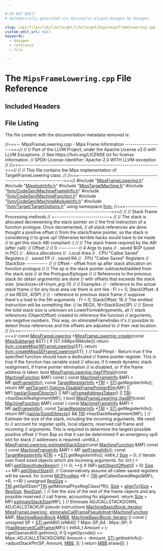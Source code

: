 ```yaml
---

# DO NOT EDIT!
# Automatically generated via docusaurus-plugin-doxygen by Doxygen.

slug: /api/files/lib/lib/target/lib/target/mips/mipsframelowering-cpp
custom_edit_url: null
keywords:
  - doxygen
  - reference
  - file

---
```





# The `MipsFrameLowering.cpp` File Reference

<DoxygenPage pluginConfig={pluginConfig}>



## Included Headers

<IncludesList>
<IncludesListItem
  filePath="MipsFrameLowering.h"
  permalink="/docs/api/files/lib/lib/target/lib/target/mips/mipsframelowering-h"
  isLocal="true" />
<IncludesListItem
  filePath="MipsInstrInfo.h"
  permalink="/docs/api/files/lib/lib/target/lib/target/mips/mipsinstrinfo-h"
  isLocal="true" />
<IncludesListItem
  filePath="MipsTargetMachine.h"
  permalink="/docs/api/files/lib/lib/target/lib/target/mips/mipstargetmachine-h"
  isLocal="true" />
<IncludesListItem
  filePath="llvm/CodeGen/MachineFrameInfo.h"
  permalink="/docs/api/files/include/include/llvm/include/llvm/codegen/machineframeinfo-h"
  isLocal="true" />
<IncludesListItem
  filePath="llvm/CodeGen/MachineFunction.h"
  permalink="/docs/api/files/include/include/llvm/include/llvm/codegen/machinefunction-h"
  isLocal="true" />
<IncludesListItem
  filePath="llvm/CodeGen/MachineModuleInfo.h"
  permalink="/docs/api/files/include/include/llvm/include/llvm/codegen/machinemoduleinfo-h"
  isLocal="true" />
<IncludesListItem
  filePath="llvm/Target/TargetOptions.h"
  permalink="/docs/api/files/include/include/llvm/include/llvm/target/targetoptions-h"
  isLocal="true" />
</IncludesList>


## File Listing

The file content with the documentation metadata removed is:

<ProgramListing>

<Link id="l00001" /><CodeLine lineNumber="1"><Highlight kind="comment">//===-- MipsFrameLowering.cpp - Mips Frame Information --------------------===//</Highlight><Highlight kind="normal"></Highlight></CodeLine>
<Link id="l00002" /><CodeLine lineNumber="2"><Highlight kind="normal"></Highlight><Highlight kind="comment">//</Highlight><Highlight kind="normal"></Highlight></CodeLine>
<Link id="l00003" /><CodeLine lineNumber="3"><Highlight kind="normal"></Highlight><Highlight kind="comment">// Part of the LLVM Project, under the Apache License v2.0 with LLVM Exceptions.</Highlight><Highlight kind="normal"></Highlight></CodeLine>
<Link id="l00004" /><CodeLine lineNumber="4"><Highlight kind="normal"></Highlight><Highlight kind="comment">// See https://llvm.org/LICENSE.txt for license information.</Highlight><Highlight kind="normal"></Highlight></CodeLine>
<Link id="l00005" /><CodeLine lineNumber="5"><Highlight kind="normal"></Highlight><Highlight kind="comment">// SPDX-License-Identifier: Apache-2.0 WITH LLVM-exception</Highlight><Highlight kind="normal"></Highlight></CodeLine>
<Link id="l00006" /><CodeLine lineNumber="6"><Highlight kind="normal"></Highlight><Highlight kind="comment">//</Highlight><Highlight kind="normal"></Highlight></CodeLine>
<Link id="l00007" /><CodeLine lineNumber="7"><Highlight kind="normal"></Highlight><Highlight kind="comment">//===----------------------------------------------------------------------===//</Highlight><Highlight kind="normal"></Highlight></CodeLine>
<Link id="l00008" /><CodeLine lineNumber="8"><Highlight kind="normal"></Highlight><Highlight kind="comment">//</Highlight><Highlight kind="normal"></Highlight></CodeLine>
<Link id="l00009" /><CodeLine lineNumber="9"><Highlight kind="normal"></Highlight><Highlight kind="comment">// This file contains the Mips implementation of TargetFrameLowering class.</Highlight><Highlight kind="normal"></Highlight></CodeLine>
<Link id="l00010" /><CodeLine lineNumber="10"><Highlight kind="normal"></Highlight><Highlight kind="comment">//</Highlight><Highlight kind="normal"></Highlight></CodeLine>
<Link id="l00011" /><CodeLine lineNumber="11"><Highlight kind="normal"></Highlight><Highlight kind="comment">//===----------------------------------------------------------------------===//</Highlight><Highlight kind="normal"></Highlight></CodeLine>
<Link id="l00012" /><CodeLine lineNumber="12"><Highlight kind="normal"></Highlight></CodeLine>
<Link id="l00013" /><CodeLine lineNumber="13"><Highlight kind="normal"></Highlight><Highlight kind="preprocessor">#include &quot;<a href="/docs/api/files/lib/lib/target/lib/target/mips/mipsframelowering-h">MipsFrameLowering.h</a>&quot;</Highlight><Highlight kind="normal"></Highlight></CodeLine>
<Link id="l00014" /><CodeLine lineNumber="14"><Highlight kind="normal"></Highlight><Highlight kind="preprocessor">#include &quot;<a href="/docs/api/files/lib/lib/target/lib/target/mips/mipsinstrinfo-h">MipsInstrInfo.h</a>&quot;</Highlight><Highlight kind="normal"></Highlight></CodeLine>
<Link id="l00015" /><CodeLine lineNumber="15"><Highlight kind="normal"></Highlight><Highlight kind="preprocessor">#include &quot;<a href="/docs/api/files/lib/lib/target/lib/target/mips/mipstargetmachine-h">MipsTargetMachine.h</a>&quot;</Highlight><Highlight kind="normal"></Highlight></CodeLine>
<Link id="l00016" /><CodeLine lineNumber="16"><Highlight kind="normal"></Highlight><Highlight kind="preprocessor">#include &quot;<a href="/docs/api/files/include/include/llvm/include/llvm/codegen/machineframeinfo-h">llvm/CodeGen/MachineFrameInfo.h</a>&quot;</Highlight><Highlight kind="normal"></Highlight></CodeLine>
<Link id="l00017" /><CodeLine lineNumber="17"><Highlight kind="normal"></Highlight><Highlight kind="preprocessor">#include &quot;<a href="/docs/api/files/include/include/llvm/include/llvm/codegen/machinefunction-h">llvm/CodeGen/MachineFunction.h</a>&quot;</Highlight><Highlight kind="normal"></Highlight></CodeLine>
<Link id="l00018" /><CodeLine lineNumber="18"><Highlight kind="normal"></Highlight><Highlight kind="preprocessor">#include &quot;<a href="/docs/api/files/include/include/llvm/include/llvm/codegen/machinemoduleinfo-h">llvm/CodeGen/MachineModuleInfo.h</a>&quot;</Highlight><Highlight kind="normal"></Highlight></CodeLine>
<Link id="l00019" /><CodeLine lineNumber="19"><Highlight kind="normal"></Highlight><Highlight kind="preprocessor">#include &quot;<a href="/docs/api/files/include/include/llvm/include/llvm/target/targetoptions-h">llvm/Target/TargetOptions.h</a>&quot;</Highlight><Highlight kind="normal"></Highlight></CodeLine>
<Link id="l00020" /><CodeLine lineNumber="20"><Highlight kind="normal"></Highlight></CodeLine>
<Link id="l00021" /><CodeLine lineNumber="21"><Highlight kind="normal"></Highlight><Highlight kind="keyword">using namespace </Highlight><Highlight kind="normal"><a href="/docs/api/namespaces/llvm">llvm</a>;</Highlight></CodeLine>
<Link id="l00022" /><CodeLine lineNumber="22"><Highlight kind="normal"></Highlight></CodeLine>
<Link id="l00023" /><CodeLine lineNumber="23"><Highlight kind="normal"></Highlight></CodeLine>
<Link id="l00024" /><CodeLine lineNumber="24"><Highlight kind="normal"></Highlight><Highlight kind="comment">//===----------------------------------------------------------------------===//</Highlight><Highlight kind="normal"></Highlight></CodeLine>
<Link id="l00025" /><CodeLine lineNumber="25"><Highlight kind="normal"></Highlight><Highlight kind="comment">//</Highlight><Highlight kind="normal"></Highlight></CodeLine>
<Link id="l00026" /><CodeLine lineNumber="26"><Highlight kind="normal"></Highlight><Highlight kind="comment">// Stack Frame Processing methods</Highlight><Highlight kind="normal"></Highlight></CodeLine>
<Link id="l00027" /><CodeLine lineNumber="27"><Highlight kind="normal"></Highlight><Highlight kind="comment">// +----------------------------+</Highlight><Highlight kind="normal"></Highlight></CodeLine>
<Link id="l00028" /><CodeLine lineNumber="28"><Highlight kind="normal"></Highlight><Highlight kind="comment">//</Highlight><Highlight kind="normal"></Highlight></CodeLine>
<Link id="l00029" /><CodeLine lineNumber="29"><Highlight kind="normal"></Highlight><Highlight kind="comment">// The stack is allocated decrementing the stack pointer on</Highlight><Highlight kind="normal"></Highlight></CodeLine>
<Link id="l00030" /><CodeLine lineNumber="30"><Highlight kind="normal"></Highlight><Highlight kind="comment">// the first instruction of a function prologue. Once decremented,</Highlight><Highlight kind="normal"></Highlight></CodeLine>
<Link id="l00031" /><CodeLine lineNumber="31"><Highlight kind="normal"></Highlight><Highlight kind="comment">// all stack references are done thought a positive offset</Highlight><Highlight kind="normal"></Highlight></CodeLine>
<Link id="l00032" /><CodeLine lineNumber="32"><Highlight kind="normal"></Highlight><Highlight kind="comment">// from the stack/frame pointer, so the stack is considering</Highlight><Highlight kind="normal"></Highlight></CodeLine>
<Link id="l00033" /><CodeLine lineNumber="33"><Highlight kind="normal"></Highlight><Highlight kind="comment">// to grow up! Otherwise terrible hacks would have to be made</Highlight><Highlight kind="normal"></Highlight></CodeLine>
<Link id="l00034" /><CodeLine lineNumber="34"><Highlight kind="normal"></Highlight><Highlight kind="comment">// to get this stack ABI compliant :)</Highlight><Highlight kind="normal"></Highlight></CodeLine>
<Link id="l00035" /><CodeLine lineNumber="35"><Highlight kind="normal"></Highlight><Highlight kind="comment">//</Highlight><Highlight kind="normal"></Highlight></CodeLine>
<Link id="l00036" /><CodeLine lineNumber="36"><Highlight kind="normal"></Highlight><Highlight kind="comment">//  The stack frame required by the ABI (after call):</Highlight><Highlight kind="normal"></Highlight></CodeLine>
<Link id="l00037" /><CodeLine lineNumber="37"><Highlight kind="normal"></Highlight><Highlight kind="comment">//  Offset</Highlight><Highlight kind="normal"></Highlight></CodeLine>
<Link id="l00038" /><CodeLine lineNumber="38"><Highlight kind="normal"></Highlight><Highlight kind="comment">//</Highlight><Highlight kind="normal"></Highlight></CodeLine>
<Link id="l00039" /><CodeLine lineNumber="39"><Highlight kind="normal"></Highlight><Highlight kind="comment">//  0                 ----------</Highlight><Highlight kind="normal"></Highlight></CodeLine>
<Link id="l00040" /><CodeLine lineNumber="40"><Highlight kind="normal"></Highlight><Highlight kind="comment">//  4                 Args to pass</Highlight><Highlight kind="normal"></Highlight></CodeLine>
<Link id="l00041" /><CodeLine lineNumber="41"><Highlight kind="normal"></Highlight><Highlight kind="comment">//  .                 saved $GP  (used in PIC)</Highlight><Highlight kind="normal"></Highlight></CodeLine>
<Link id="l00042" /><CodeLine lineNumber="42"><Highlight kind="normal"></Highlight><Highlight kind="comment">//  .                 Alloca allocations</Highlight><Highlight kind="normal"></Highlight></CodeLine>
<Link id="l00043" /><CodeLine lineNumber="43"><Highlight kind="normal"></Highlight><Highlight kind="comment">//  .                 Local Area</Highlight><Highlight kind="normal"></Highlight></CodeLine>
<Link id="l00044" /><CodeLine lineNumber="44"><Highlight kind="normal"></Highlight><Highlight kind="comment">//  .                 CPU &quot;Callee Saved&quot; Registers</Highlight><Highlight kind="normal"></Highlight></CodeLine>
<Link id="l00045" /><CodeLine lineNumber="45"><Highlight kind="normal"></Highlight><Highlight kind="comment">//  .                 saved FP</Highlight><Highlight kind="normal"></Highlight></CodeLine>
<Link id="l00046" /><CodeLine lineNumber="46"><Highlight kind="normal"></Highlight><Highlight kind="comment">//  .                 saved RA</Highlight><Highlight kind="normal"></Highlight></CodeLine>
<Link id="l00047" /><CodeLine lineNumber="47"><Highlight kind="normal"></Highlight><Highlight kind="comment">//  .                 FPU &quot;Callee Saved&quot; Registers</Highlight><Highlight kind="normal"></Highlight></CodeLine>
<Link id="l00048" /><CodeLine lineNumber="48"><Highlight kind="normal"></Highlight><Highlight kind="comment">//  StackSize         -----------</Highlight><Highlight kind="normal"></Highlight></CodeLine>
<Link id="l00049" /><CodeLine lineNumber="49"><Highlight kind="normal"></Highlight><Highlight kind="comment">//</Highlight><Highlight kind="normal"></Highlight></CodeLine>
<Link id="l00050" /><CodeLine lineNumber="50"><Highlight kind="normal"></Highlight><Highlight kind="comment">// Offset - offset from sp after stack allocation on function prologue</Highlight><Highlight kind="normal"></Highlight></CodeLine>
<Link id="l00051" /><CodeLine lineNumber="51"><Highlight kind="normal"></Highlight><Highlight kind="comment">//</Highlight><Highlight kind="normal"></Highlight></CodeLine>
<Link id="l00052" /><CodeLine lineNumber="52"><Highlight kind="normal"></Highlight><Highlight kind="comment">// The sp is the stack pointer subtracted/added from the stack size</Highlight><Highlight kind="normal"></Highlight></CodeLine>
<Link id="l00053" /><CodeLine lineNumber="53"><Highlight kind="normal"></Highlight><Highlight kind="comment">// at the Prologue/Epilogue</Highlight><Highlight kind="normal"></Highlight></CodeLine>
<Link id="l00054" /><CodeLine lineNumber="54"><Highlight kind="normal"></Highlight><Highlight kind="comment">//</Highlight><Highlight kind="normal"></Highlight></CodeLine>
<Link id="l00055" /><CodeLine lineNumber="55"><Highlight kind="normal"></Highlight><Highlight kind="comment">// References to the previous stack (to obtain arguments) are done</Highlight><Highlight kind="normal"></Highlight></CodeLine>
<Link id="l00056" /><CodeLine lineNumber="56"><Highlight kind="normal"></Highlight><Highlight kind="comment">// with offsets that exceeds the stack size: (stacksize+(4&#42;(num&#95;arg-1))</Highlight><Highlight kind="normal"></Highlight></CodeLine>
<Link id="l00057" /><CodeLine lineNumber="57"><Highlight kind="normal"></Highlight><Highlight kind="comment">//</Highlight><Highlight kind="normal"></Highlight></CodeLine>
<Link id="l00058" /><CodeLine lineNumber="58"><Highlight kind="normal"></Highlight><Highlight kind="comment">// Examples:</Highlight><Highlight kind="normal"></Highlight></CodeLine>
<Link id="l00059" /><CodeLine lineNumber="59"><Highlight kind="normal"></Highlight><Highlight kind="comment">// - reference to the actual stack frame</Highlight><Highlight kind="normal"></Highlight></CodeLine>
<Link id="l00060" /><CodeLine lineNumber="60"><Highlight kind="normal"></Highlight><Highlight kind="comment">//   for any local area var there is smt like : FI &gt;= 0, StackOffset: 4</Highlight><Highlight kind="normal"></Highlight></CodeLine>
<Link id="l00061" /><CodeLine lineNumber="61"><Highlight kind="normal"></Highlight><Highlight kind="comment">//     sw REGX, 4(SP)</Highlight><Highlight kind="normal"></Highlight></CodeLine>
<Link id="l00062" /><CodeLine lineNumber="62"><Highlight kind="normal"></Highlight><Highlight kind="comment">//</Highlight><Highlight kind="normal"></Highlight></CodeLine>
<Link id="l00063" /><CodeLine lineNumber="63"><Highlight kind="normal"></Highlight><Highlight kind="comment">// - reference to previous stack frame</Highlight><Highlight kind="normal"></Highlight></CodeLine>
<Link id="l00064" /><CodeLine lineNumber="64"><Highlight kind="normal"></Highlight><Highlight kind="comment">//   suppose there&#39;s a load to the 5th arguments : FI &lt; 0, StackOffset: 16</Highlight><Highlight kind="normal"></Highlight></CodeLine>
<Link id="l00065" /><CodeLine lineNumber="65"><Highlight kind="normal"></Highlight><Highlight kind="comment">//   The emitted instruction will be something like:</Highlight><Highlight kind="normal"></Highlight></CodeLine>
<Link id="l00066" /><CodeLine lineNumber="66"><Highlight kind="normal"></Highlight><Highlight kind="comment">//     lw REGX, 16+StackSize(SP)</Highlight><Highlight kind="normal"></Highlight></CodeLine>
<Link id="l00067" /><CodeLine lineNumber="67"><Highlight kind="normal"></Highlight><Highlight kind="comment">//</Highlight><Highlight kind="normal"></Highlight></CodeLine>
<Link id="l00068" /><CodeLine lineNumber="68"><Highlight kind="normal"></Highlight><Highlight kind="comment">// Since the total stack size is unknown on LowerFormalArguments, all</Highlight><Highlight kind="normal"></Highlight></CodeLine>
<Link id="l00069" /><CodeLine lineNumber="69"><Highlight kind="normal"></Highlight><Highlight kind="comment">// stack references (ObjectOffset) created to reference the function</Highlight><Highlight kind="normal"></Highlight></CodeLine>
<Link id="l00070" /><CodeLine lineNumber="70"><Highlight kind="normal"></Highlight><Highlight kind="comment">// arguments, are negative numbers. This way, on eliminateFrameIndex it&#39;s</Highlight><Highlight kind="normal"></Highlight></CodeLine>
<Link id="l00071" /><CodeLine lineNumber="71"><Highlight kind="normal"></Highlight><Highlight kind="comment">// possible to detect those references and the offsets are adjusted to</Highlight><Highlight kind="normal"></Highlight></CodeLine>
<Link id="l00072" /><CodeLine lineNumber="72"><Highlight kind="normal"></Highlight><Highlight kind="comment">// their real location.</Highlight><Highlight kind="normal"></Highlight></CodeLine>
<Link id="l00073" /><CodeLine lineNumber="73"><Highlight kind="normal"></Highlight><Highlight kind="comment">//</Highlight><Highlight kind="normal"></Highlight></CodeLine>
<Link id="l00074" /><CodeLine lineNumber="74"><Highlight kind="normal"></Highlight><Highlight kind="comment">//===----------------------------------------------------------------------===//</Highlight><Highlight kind="normal"></Highlight></CodeLine>
<Link id="l00075" /><CodeLine lineNumber="75"><Highlight kind="normal"></Highlight></CodeLine>
<Link id="l00076" /><CodeLine lineNumber="76" lineLink="/docs/api/classes/llvm/mipsframelowering/#a1188d934c9392079b29297c4e4d4601c"><Highlight kind="normal"></Highlight><Highlight kind="keyword">const</Highlight><Highlight kind="normal"> <a href="/docs/api/classes/llvm/mipsframelowering/#a3e19eb7b6590182c2f0f159afcbc1e33">MipsFrameLowering</a> &#42;<a href="/docs/api/classes/llvm/mipsframelowering/#a1188d934c9392079b29297c4e4d4601c">MipsFrameLowering::create</a>(</Highlight><Highlight kind="keyword">const</Highlight><Highlight kind="normal"> <a href="/docs/api/classes/llvm/mipssubtarget">MipsSubtarget</a> &amp;ST) &#123;</Highlight></CodeLine>
<Link id="l00077" /><CodeLine lineNumber="77"><Highlight kind="normal">  </Highlight><Highlight kind="keywordflow">if</Highlight><Highlight kind="normal"> (ST.inMips16Mode())</Highlight></CodeLine>
<Link id="l00078" /><CodeLine lineNumber="78"><Highlight kind="normal">    </Highlight><Highlight kind="keywordflow">return</Highlight><Highlight kind="normal"> <a href="/docs/api/namespaces/llvm/#ab7630b6826399bba39ee35025246a455">llvm::createMips16FrameLowering</a>(ST);</Highlight></CodeLine>
<Link id="l00079" /><CodeLine lineNumber="79"><Highlight kind="normal"></Highlight></CodeLine>
<Link id="l00080" /><CodeLine lineNumber="80"><Highlight kind="normal">  </Highlight><Highlight kind="keywordflow">return</Highlight><Highlight kind="normal"> <a href="/docs/api/namespaces/llvm/#a483a288b81855188075611f72b0348a2">llvm::createMipsSEFrameLowering</a>(ST);</Highlight></CodeLine>
<Link id="l00081" /><CodeLine lineNumber="81"><Highlight kind="normal">&#125;</Highlight></CodeLine>
<Link id="l00082" /><CodeLine lineNumber="82"><Highlight kind="normal"></Highlight></CodeLine>
<Link id="l00083" /><CodeLine lineNumber="83"><Highlight kind="normal"></Highlight><Highlight kind="comment">// hasFPImpl - Return true if the specified function should have a dedicated</Highlight><Highlight kind="normal"></Highlight></CodeLine>
<Link id="l00084" /><CodeLine lineNumber="84"><Highlight kind="normal"></Highlight><Highlight kind="comment">// frame pointer register.  This is true if the function has variable sized</Highlight><Highlight kind="normal"></Highlight></CodeLine>
<Link id="l00085" /><CodeLine lineNumber="85"><Highlight kind="normal"></Highlight><Highlight kind="comment">// allocas, if it needs dynamic stack realignment, if frame pointer elimination</Highlight><Highlight kind="normal"></Highlight></CodeLine>
<Link id="l00086" /><CodeLine lineNumber="86"><Highlight kind="normal"></Highlight><Highlight kind="comment">// is disabled, or if the frame address is taken.</Highlight><Highlight kind="normal"></Highlight></CodeLine>
<Link id="l00087" /><CodeLine lineNumber="87" lineLink="/docs/api/classes/llvm/mipsframelowering/#acc03bc4b3fe668894a31738a4f03269b"><Highlight kind="normal"></Highlight><Highlight kind="keywordtype">bool</Highlight><Highlight kind="normal"> <a href="/docs/api/classes/llvm/mipsframelowering/#acc03bc4b3fe668894a31738a4f03269b">MipsFrameLowering::hasFPImpl</a>(</Highlight><Highlight kind="keyword">const</Highlight><Highlight kind="normal"> <a href="/docs/api/classes/llvm/machinefunction">MachineFunction</a> &amp;MF)</Highlight><Highlight kind="keyword"> const </Highlight><Highlight kind="normal">&#123;</Highlight></CodeLine>
<Link id="l00088" /><CodeLine lineNumber="88"><Highlight kind="normal">  </Highlight><Highlight kind="keyword">const</Highlight><Highlight kind="normal"> <a href="/docs/api/classes/llvm/machineframeinfo">MachineFrameInfo</a> &amp;MFI = MF.<a href="/docs/api/classes/llvm/machinefunction/#a54f334a9c8ca6d105eae383ae87e4524">getFrameInfo</a>();</Highlight></CodeLine>
<Link id="l00089" /><CodeLine lineNumber="89"><Highlight kind="normal">  </Highlight><Highlight kind="keyword">const</Highlight><Highlight kind="normal"> <a href="/docs/api/classes/llvm/targetregisterinfo">TargetRegisterInfo</a> &#42;<a href="/docs/api/files/lib/lib/codegen/machinesink-cpp/#a0f36ed1bc17fc1aa97fe291c439a0698">TRI</a> = <a href="/docs/api/classes/llvm/mipsframelowering/#af1af10a6867bca98ee44a510cc6a7660">STI</a>.getRegisterInfo();</Highlight></CodeLine>
<Link id="l00090" /><CodeLine lineNumber="90"><Highlight kind="normal"></Highlight></CodeLine>
<Link id="l00091" /><CodeLine lineNumber="91"><Highlight kind="normal">  </Highlight><Highlight kind="keywordflow">return</Highlight><Highlight kind="normal"> MF.<a href="/docs/api/classes/llvm/machinefunction/#af777ff93c9e07a6ff5ffe3226deb3e76">getTarget</a>().<a href="/docs/api/classes/llvm/targetmachine/#ab1fb67187fc37e569cc5171cbebba873">Options</a>.<a href="/docs/api/classes/llvm/targetoptions/#aad0fc1de8197ddf2c49346c5d92a2bec">DisableFramePointerElim</a>(MF) ||</Highlight></CodeLine>
<Link id="l00092" /><CodeLine lineNumber="92"><Highlight kind="normal">         MFI.<a href="/docs/api/classes/llvm/machineframeinfo/#a0509430713d587eba74220a8375948a8">hasVarSizedObjects</a>() || MFI.<a href="/docs/api/classes/llvm/machineframeinfo/#a32125253541ab2e7ec5bbe550ecc2d0c">isFrameAddressTaken</a>() ||</Highlight></CodeLine>
<Link id="l00093" /><CodeLine lineNumber="93"><Highlight kind="normal">         <a href="/docs/api/files/lib/lib/codegen/machinesink-cpp/#a0f36ed1bc17fc1aa97fe291c439a0698">TRI</a>-&gt;hasStackRealignment(MF);</Highlight></CodeLine>
<Link id="l00094" /><CodeLine lineNumber="94"><Highlight kind="normal">&#125;</Highlight></CodeLine>
<Link id="l00095" /><CodeLine lineNumber="95"><Highlight kind="normal"></Highlight></CodeLine>
<Link id="l00096" /><CodeLine lineNumber="96" lineLink="/docs/api/classes/llvm/mipsframelowering/#a454a61d9ff61d6d4402ce57c16f40fc3"><Highlight kind="normal"></Highlight><Highlight kind="keywordtype">bool</Highlight><Highlight kind="normal"> <a href="/docs/api/classes/llvm/mipsframelowering/#a454a61d9ff61d6d4402ce57c16f40fc3">MipsFrameLowering::hasBP</a>(</Highlight><Highlight kind="keyword">const</Highlight><Highlight kind="normal"> <a href="/docs/api/classes/llvm/machinefunction">MachineFunction</a> &amp;MF)</Highlight><Highlight kind="keyword"> const </Highlight><Highlight kind="normal">&#123;</Highlight></CodeLine>
<Link id="l00097" /><CodeLine lineNumber="97"><Highlight kind="normal">  </Highlight><Highlight kind="keyword">const</Highlight><Highlight kind="normal"> <a href="/docs/api/classes/llvm/machineframeinfo">MachineFrameInfo</a> &amp;MFI = MF.<a href="/docs/api/classes/llvm/machinefunction/#a54f334a9c8ca6d105eae383ae87e4524">getFrameInfo</a>();</Highlight></CodeLine>
<Link id="l00098" /><CodeLine lineNumber="98"><Highlight kind="normal">  </Highlight><Highlight kind="keyword">const</Highlight><Highlight kind="normal"> <a href="/docs/api/classes/llvm/targetregisterinfo">TargetRegisterInfo</a> &#42;<a href="/docs/api/files/lib/lib/codegen/machinesink-cpp/#a0f36ed1bc17fc1aa97fe291c439a0698">TRI</a> = <a href="/docs/api/classes/llvm/mipsframelowering/#af1af10a6867bca98ee44a510cc6a7660">STI</a>.getRegisterInfo();</Highlight></CodeLine>
<Link id="l00099" /><CodeLine lineNumber="99"><Highlight kind="normal"></Highlight></CodeLine>
<Link id="l00100" /><CodeLine lineNumber="100"><Highlight kind="normal">  </Highlight><Highlight kind="keywordflow">return</Highlight><Highlight kind="normal"> MFI.<a href="/docs/api/classes/llvm/machineframeinfo/#a0509430713d587eba74220a8375948a8">hasVarSizedObjects</a>() &amp;&amp; <a href="/docs/api/files/lib/lib/codegen/machinesink-cpp/#a0f36ed1bc17fc1aa97fe291c439a0698">TRI</a>-&gt;hasStackRealignment(MF);</Highlight></CodeLine>
<Link id="l00101" /><CodeLine lineNumber="101"><Highlight kind="normal">&#125;</Highlight></CodeLine>
<Link id="l00102" /><CodeLine lineNumber="102"><Highlight kind="normal"></Highlight></CodeLine>
<Link id="l00103" /><CodeLine lineNumber="103"><Highlight kind="normal"></Highlight><Highlight kind="comment">// Estimate the size of the stack, including the incoming arguments. We need to</Highlight><Highlight kind="normal"></Highlight></CodeLine>
<Link id="l00104" /><CodeLine lineNumber="104"><Highlight kind="normal"></Highlight><Highlight kind="comment">// account for register spills, local objects, reserved call frame and incoming</Highlight><Highlight kind="normal"></Highlight></CodeLine>
<Link id="l00105" /><CodeLine lineNumber="105"><Highlight kind="normal"></Highlight><Highlight kind="comment">// arguments. This is required to determine the largest possible positive offset</Highlight><Highlight kind="normal"></Highlight></CodeLine>
<Link id="l00106" /><CodeLine lineNumber="106"><Highlight kind="normal"></Highlight><Highlight kind="comment">// from $sp so that it can be determined if an emergency spill slot for stack</Highlight><Highlight kind="normal"></Highlight></CodeLine>
<Link id="l00107" /><CodeLine lineNumber="107"><Highlight kind="normal"></Highlight><Highlight kind="comment">// addresses is required.</Highlight><Highlight kind="normal"></Highlight></CodeLine>
<Link id="l00108" /><CodeLine lineNumber="108" lineLink="/docs/api/classes/llvm/mipsframelowering/#a7c45383cd53ee8ccfeceafc1daed18d3"><Highlight kind="normal">uint64&#95;t <a href="/docs/api/classes/llvm/mipsframelowering/#a7c45383cd53ee8ccfeceafc1daed18d3">MipsFrameLowering::estimateStackSize</a>(</Highlight><Highlight kind="keyword">const</Highlight><Highlight kind="normal"> <a href="/docs/api/classes/llvm/machinefunction">MachineFunction</a> &amp;MF)</Highlight><Highlight kind="keyword"> const </Highlight><Highlight kind="normal">&#123;</Highlight></CodeLine>
<Link id="l00109" /><CodeLine lineNumber="109"><Highlight kind="normal">  </Highlight><Highlight kind="keyword">const</Highlight><Highlight kind="normal"> <a href="/docs/api/classes/llvm/machineframeinfo">MachineFrameInfo</a> &amp;MFI = MF.<a href="/docs/api/classes/llvm/machinefunction/#a54f334a9c8ca6d105eae383ae87e4524">getFrameInfo</a>();</Highlight></CodeLine>
<Link id="l00110" /><CodeLine lineNumber="110"><Highlight kind="normal">  </Highlight><Highlight kind="keyword">const</Highlight><Highlight kind="normal"> <a href="/docs/api/classes/llvm/targetregisterinfo">TargetRegisterInfo</a> &amp;<a href="/docs/api/files/lib/lib/codegen/machinesink-cpp/#a0f36ed1bc17fc1aa97fe291c439a0698">TRI</a> = &#42;<a href="/docs/api/classes/llvm/mipsframelowering/#af1af10a6867bca98ee44a510cc6a7660">STI</a>.getRegisterInfo();</Highlight></CodeLine>
<Link id="l00111" /><CodeLine lineNumber="111"><Highlight kind="normal"></Highlight></CodeLine>
<Link id="l00112" /><CodeLine lineNumber="112"><Highlight kind="normal">  int64&#95;t <a href="/docs/api/files/lib/lib/analysis/inlineorder-cpp/#a7ee6f0cb51c3b9056199e9a0001fe8c3a6f6cb72d544962fa333e2e34ce64f719">Size</a> = 0;</Highlight></CodeLine>
<Link id="l00113" /><CodeLine lineNumber="113"><Highlight kind="normal"></Highlight></CodeLine>
<Link id="l00114" /><CodeLine lineNumber="114"><Highlight kind="normal">  </Highlight><Highlight kind="comment">// Iterate over fixed sized objects which are incoming arguments.</Highlight><Highlight kind="normal"></Highlight></CodeLine>
<Link id="l00115" /><CodeLine lineNumber="115"><Highlight kind="normal">  </Highlight><Highlight kind="keywordflow">for</Highlight><Highlight kind="normal"> (</Highlight><Highlight kind="keywordtype">int</Highlight><Highlight kind="normal"> <a href="/docs/api/files/lib/lib/support/md5-cpp/#ac0eafdc9ee161b71e7af98af736952fd">I</a> = MFI.<a href="/docs/api/classes/llvm/machineframeinfo/#ae70474766f2a88bab5b2b77bcb22212b">getObjectIndexBegin</a>(); <a href="/docs/api/files/lib/lib/support/md5-cpp/#ac0eafdc9ee161b71e7af98af736952fd">I</a> != 0; ++<a href="/docs/api/files/lib/lib/support/md5-cpp/#ac0eafdc9ee161b71e7af98af736952fd">I</a>)</Highlight></CodeLine>
<Link id="l00116" /><CodeLine lineNumber="116"><Highlight kind="normal">    </Highlight><Highlight kind="keywordflow">if</Highlight><Highlight kind="normal"> (MFI.<a href="/docs/api/classes/llvm/machineframeinfo/#adf98860d7f42290f873c82a981eb0ea6">getObjectOffset</a>(<a href="/docs/api/files/lib/lib/support/md5-cpp/#ac0eafdc9ee161b71e7af98af736952fd">I</a>) &gt; 0)</Highlight></CodeLine>
<Link id="l00117" /><CodeLine lineNumber="117"><Highlight kind="normal">      <a href="/docs/api/files/lib/lib/analysis/inlineorder-cpp/#a7ee6f0cb51c3b9056199e9a0001fe8c3a6f6cb72d544962fa333e2e34ce64f719">Size</a> += MFI.<a href="/docs/api/classes/llvm/machineframeinfo/#a9284fd53296d2a2f8ae654d000971000">getObjectSize</a>(<a href="/docs/api/files/lib/lib/support/md5-cpp/#ac0eafdc9ee161b71e7af98af736952fd">I</a>);</Highlight></CodeLine>
<Link id="l00118" /><CodeLine lineNumber="118"><Highlight kind="normal"></Highlight></CodeLine>
<Link id="l00119" /><CodeLine lineNumber="119"><Highlight kind="normal">  </Highlight><Highlight kind="comment">// Conservatively assume all callee-saved registers will be saved.</Highlight><Highlight kind="normal"></Highlight></CodeLine>
<Link id="l00120" /><CodeLine lineNumber="120"><Highlight kind="normal">  </Highlight><Highlight kind="keywordflow">for</Highlight><Highlight kind="normal"> (</Highlight><Highlight kind="keyword">const</Highlight><Highlight kind="normal"> <a href="/docs/api/namespaces/llvm/#aad72cfbb210808985a9dc19f4e5d8542">MCPhysReg</a> &#42;R = <a href="/docs/api/files/lib/lib/codegen/machinesink-cpp/#a0f36ed1bc17fc1aa97fe291c439a0698">TRI</a>.getCalleeSavedRegs(&amp;MF); &#42;R; ++R) &#123;</Highlight></CodeLine>
<Link id="l00121" /><CodeLine lineNumber="121"><Highlight kind="normal">    </Highlight><Highlight kind="keywordtype">unsigned</Highlight><Highlight kind="normal"> <a href="/docs/api/files/lib/lib/target/lib/target/aarch64/aarch64mipeepholeopt-cpp/#a9c374320ed4e895f9afa199987182bd2">RegSize</a> = <a href="/docs/api/files/lib/lib/codegen/machinesink-cpp/#a0f36ed1bc17fc1aa97fe291c439a0698">TRI</a>.getSpillSize(&#42;<a href="/docs/api/files/lib/lib/codegen/machinesink-cpp/#a0f36ed1bc17fc1aa97fe291c439a0698">TRI</a>.getMinimalPhysRegClass(&#42;R));</Highlight></CodeLine>
<Link id="l00122" /><CodeLine lineNumber="122"><Highlight kind="normal">    <a href="/docs/api/files/lib/lib/analysis/inlineorder-cpp/#a7ee6f0cb51c3b9056199e9a0001fe8c3a6f6cb72d544962fa333e2e34ce64f719">Size</a> = <a href="/docs/api/namespaces/llvm/#ab102f0f12dd38aeea5906b1d80c792ff">alignTo</a>(<a href="/docs/api/files/lib/lib/analysis/inlineorder-cpp/#a7ee6f0cb51c3b9056199e9a0001fe8c3a6f6cb72d544962fa333e2e34ce64f719">Size</a> + <a href="/docs/api/files/lib/lib/target/lib/target/aarch64/aarch64mipeepholeopt-cpp/#a9c374320ed4e895f9afa199987182bd2">RegSize</a>, <a href="/docs/api/files/lib/lib/target/lib/target/aarch64/aarch64mipeepholeopt-cpp/#a9c374320ed4e895f9afa199987182bd2">RegSize</a>);</Highlight></CodeLine>
<Link id="l00123" /><CodeLine lineNumber="123"><Highlight kind="normal">  &#125;</Highlight></CodeLine>
<Link id="l00124" /><CodeLine lineNumber="124"><Highlight kind="normal"></Highlight></CodeLine>
<Link id="l00125" /><CodeLine lineNumber="125"><Highlight kind="normal">  </Highlight><Highlight kind="comment">// Get the size of the rest of the frame objects and any possible reserved</Highlight><Highlight kind="normal"></Highlight></CodeLine>
<Link id="l00126" /><CodeLine lineNumber="126"><Highlight kind="normal">  </Highlight><Highlight kind="comment">// call frame, accounting for alignment.</Highlight><Highlight kind="normal"></Highlight></CodeLine>
<Link id="l00127" /><CodeLine lineNumber="127"><Highlight kind="normal">  </Highlight><Highlight kind="keywordflow">return</Highlight><Highlight kind="normal"> <a href="/docs/api/files/lib/lib/analysis/inlineorder-cpp/#a7ee6f0cb51c3b9056199e9a0001fe8c3a6f6cb72d544962fa333e2e34ce64f719">Size</a> + MFI.<a href="/docs/api/classes/llvm/machineframeinfo/#a66046fdf8661d5276f951337b0cf892d">estimateStackSize</a>(MF);</Highlight></CodeLine>
<Link id="l00128" /><CodeLine lineNumber="128"><Highlight kind="normal">&#125;</Highlight></CodeLine>
<Link id="l00129" /><CodeLine lineNumber="129"><Highlight kind="normal"></Highlight></CodeLine>
<Link id="l00130" /><CodeLine lineNumber="130"><Highlight kind="normal"></Highlight><Highlight kind="comment">// Eliminate ADJCALLSTACKDOWN, ADJCALLSTACKUP pseudo instructions</Highlight><Highlight kind="normal"></Highlight></CodeLine>
<Link id="l00131" /><CodeLine lineNumber="131" lineLink="/docs/api/classes/llvm/mipsframelowering/#abed147ff6b57ff3563c569f0120fe732"><Highlight kind="normal"><a href="/docs/api/classes/llvm/machinebasicblock/#ae34c996b58df9b9ce6695a0c8b70c533">MachineBasicBlock::iterator</a> <a href="/docs/api/classes/llvm/mipsframelowering/#abed147ff6b57ff3563c569f0120fe732">MipsFrameLowering::</a></Highlight></CodeLine>
<Link id="l00132" /><CodeLine lineNumber="132"><Highlight kind="normal"><a href="/docs/api/classes/llvm/mipsframelowering/#abed147ff6b57ff3563c569f0120fe732">eliminateCallFramePseudoInstr</a>(<a href="/docs/api/classes/llvm/machinefunction">MachineFunction</a> &amp;MF, <a href="/docs/api/classes/llvm/machinebasicblock">MachineBasicBlock</a> &amp;<a href="/docs/api/files/lib/lib/target/lib/target/arm/armslshardening-cpp/#a5958512eae2979bd2eb383977996a600">MBB</a>,</Highlight></CodeLine>
<Link id="l00133" /><CodeLine lineNumber="133"><Highlight kind="normal">                              <a href="/docs/api/classes/llvm/machinebasicblock/#ae34c996b58df9b9ce6695a0c8b70c533">MachineBasicBlock::iterator</a> <a href="/docs/api/files/lib/lib/support/md5-cpp/#ac0eafdc9ee161b71e7af98af736952fd">I</a>)</Highlight><Highlight kind="keyword"> const </Highlight><Highlight kind="normal">&#123;</Highlight></CodeLine>
<Link id="l00134" /><CodeLine lineNumber="134"><Highlight kind="normal">  </Highlight><Highlight kind="keywordtype">unsigned</Highlight><Highlight kind="normal"> SP = <a href="/docs/api/classes/llvm/mipsframelowering/#af1af10a6867bca98ee44a510cc6a7660">STI</a>.getABI().IsN64() ? Mips::SP&#95;64 : Mips::SP;</Highlight></CodeLine>
<Link id="l00135" /><CodeLine lineNumber="135"><Highlight kind="normal"></Highlight></CodeLine>
<Link id="l00136" /><CodeLine lineNumber="136"><Highlight kind="normal">  </Highlight><Highlight kind="keywordflow">if</Highlight><Highlight kind="normal"> (!<a href="/docs/api/classes/llvm/targetframelowering/#a238c4b47777d9678c89b6ccfa9db504c">hasReservedCallFrame</a>(MF)) &#123;</Highlight></CodeLine>
<Link id="l00137" /><CodeLine lineNumber="137"><Highlight kind="normal">    int64&#95;t Amount = <a href="/docs/api/files/lib/lib/support/md5-cpp/#ac0eafdc9ee161b71e7af98af736952fd">I</a>-&gt;getOperand(0).getImm();</Highlight></CodeLine>
<Link id="l00138" /><CodeLine lineNumber="138"><Highlight kind="normal">    </Highlight><Highlight kind="keywordflow">if</Highlight><Highlight kind="normal"> (<a href="/docs/api/files/lib/lib/support/md5-cpp/#ac0eafdc9ee161b71e7af98af736952fd">I</a>-&gt;getOpcode() == Mips::ADJCALLSTACKDOWN)</Highlight></CodeLine>
<Link id="l00139" /><CodeLine lineNumber="139"><Highlight kind="normal">      Amount = -Amount;</Highlight></CodeLine>
<Link id="l00140" /><CodeLine lineNumber="140"><Highlight kind="normal"></Highlight></CodeLine>
<Link id="l00141" /><CodeLine lineNumber="141"><Highlight kind="normal">    <a href="/docs/api/classes/llvm/mipsframelowering/#af1af10a6867bca98ee44a510cc6a7660">STI</a>.getInstrInfo()-&gt;adjustStackPtr(SP, Amount, <a href="/docs/api/files/lib/lib/target/lib/target/arm/armslshardening-cpp/#a5958512eae2979bd2eb383977996a600">MBB</a>, <a href="/docs/api/files/lib/lib/support/md5-cpp/#ac0eafdc9ee161b71e7af98af736952fd">I</a>);</Highlight></CodeLine>
<Link id="l00142" /><CodeLine lineNumber="142"><Highlight kind="normal">  &#125;</Highlight></CodeLine>
<Link id="l00143" /><CodeLine lineNumber="143"><Highlight kind="normal"></Highlight></CodeLine>
<Link id="l00144" /><CodeLine lineNumber="144"><Highlight kind="normal">  </Highlight><Highlight kind="keywordflow">return</Highlight><Highlight kind="normal"> <a href="/docs/api/files/lib/lib/target/lib/target/arm/armslshardening-cpp/#a5958512eae2979bd2eb383977996a600">MBB</a>.erase(<a href="/docs/api/files/lib/lib/support/md5-cpp/#ac0eafdc9ee161b71e7af98af736952fd">I</a>);</Highlight></CodeLine>
<Link id="l00145" /><CodeLine lineNumber="145"><Highlight kind="normal">&#125;</Highlight></CodeLine>

</ProgramListing>

</DoxygenPage>
